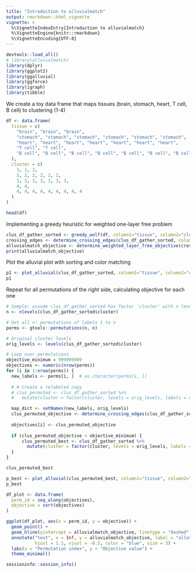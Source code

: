```yaml
---
title: "Introduction to alluvialmatch"
output: rmarkdown::html_vignette
vignette: >
  %\VignetteIndexEntry{Introduction to alluvialmatch}
  %\VignetteEngine{knitr::rmarkdown}
  %\VignetteEncoding{UTF-8}
---
```


```r
devtools::load_all()
# library(alluvialmatch)
library(dplyr)
library(ggplot2)
library(ggalluvial)
library(ggforce)
library(igraph)
library(tibble)
```

We create a toy data frame that maps tissues (brain, stomach, heart, T cell, B cell) to clustering (1-4)
```r
df <- data.frame(
  tissue = c(
    "brain", "brain", "brain",
    "stomach", "stomach", "stomach", "stomach", "stomach", "stomach",
    "heart", "heart", "heart", "heart", "heart", "heart", "heart",
    "T cell", "T cell",
    "B cell", "B cell", "B cell", "B cell", "B cell", "B cell", "B cell", "B cell", "B cell"
  ),
  cluster = c(
    1, 1, 2,
    1, 2, 2, 2, 2, 2,
    1, 3, 3, 3, 3, 3, 3,
    4, 4,
    4, 4, 4, 4, 4, 4, 4, 4, 4
  )
)

head(df)
```

Implementing a greedy heuristic for weighted one-layer free problem
```r
clus_df_gather_sorted <- greedy_wolf(df, column1="tissue", column2="cluster")
crossing_edges <- determine_crossing_edges(clus_df_gather_sorted, column1 = "tissue", column2 = "cluster")
alluvialmatch_objective <- determine_weighted_layer_free_objective(crossing_edges)
print(alluvialmatch_objective)
```

Plot the alluvial plot with sorting and color matching
```r
p1 <- plot_alluvial(clus_df_gather_sorted, column1="tissue", column2="cluster", column_weights = "value")
p1
```

Repeat for all permutations of the right side, calculating objective for each one
```r
# Sample: assume clus_df_gather_sorted has factor 'cluster' with n levels
n <- nlevels(clus_df_gather_sorted$cluster)

# Get all n! permutations of labels 1 to n
perms <- gtools::permutations(n, n)

# Original cluster levels
orig_levels <- levels(clus_df_gather_sorted$cluster)

# Loop over permutations
objective_minimum = 999999999
objectives <- numeric(nrow(perms))
for (i in 1:nrow(perms)) {
  new_labels <- perms[i, ]  # as.character(perms[i, ])
  
  # # Create a relabeled copy
  # clus_permuted <- clus_df_gather_sorted %>%
  #   mutate(cluster = factor(cluster, levels = orig_levels, labels = new_labels))

  map_dict <- setNames(new_labels, orig_levels)
  clus_permuted_objective <- determine_crossing_edges(clus_df_gather_sorted, column1 = "tissue", column2 = "cluster", map_dict = map_dict, return_weighted_layer_free_objective = TRUE)
  
  objectives[i] <- clus_permuted_objective
  
  if (clus_permuted_objective < objective_minimum) {
      clus_permuted_best <- clus_df_gather_sorted %>%
        mutate(cluster = factor(cluster, levels = orig_levels, labels = new_labels))
  }
}
```

```r
clus_permuted_best
```


```r
p_best <- plot_alluvial(clus_permuted_best, column1="tissue", column2="cluster", column_weights = "value")
p_best
```


```r
df_plot <- data.frame(
  perm_id = seq_along(objectives),
  objective = sort(objectives)
)

ggplot(df_plot, aes(x = perm_id, y = objective)) +
  geom_point() +
  geom_hline(yintercept = alluvialmatch_objective, linetype = "dashed", color = "blue") +
  annotate("text", x = Inf, y = alluvialmatch_objective, label = "alluvialmatch objective", 
           hjust = 1.1, vjust = -0.5, color = "blue", size = 3) +
  labs(x = "Permutation index", y = "Objective value") +
  theme_minimal()

```

```r
sessioninfo::session_info()
```
